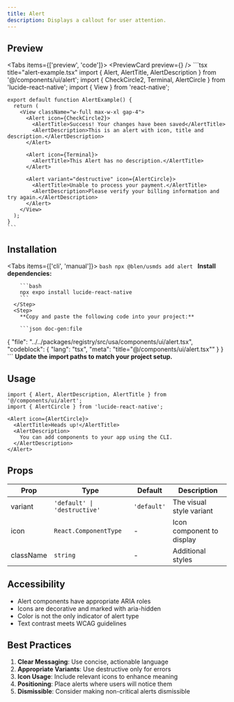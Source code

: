 ```yaml
---
title: Alert
description: Displays a callout for user attention.
---
```



## Preview

<Tabs items={['preview', 'code']}>
  <Tab value="preview">
    <PreviewCard preview={<AlertPreview />} />
  </Tab>
  <Tab value="code">
    ```tsx title="alert-example.tsx"
    import { Alert, AlertTitle, AlertDescription } from '@/components/ui/alert';
    import { CheckCircle2, Terminal, AlertCircle } from 'lucide-react-native';
    import { View } from 'react-native';

    export default function AlertExample() {
      return (
        <View className="w-full max-w-xl gap-4">
          <Alert icon={CheckCircle2}>
            <AlertTitle>Success! Your changes have been saved</AlertTitle>
            <AlertDescription>This is an alert with icon, title and description.</AlertDescription>
          </Alert>

          <Alert icon={Terminal}>
            <AlertTitle>This Alert has no description.</AlertTitle>
          </Alert>

          <Alert variant="destructive" icon={AlertCircle}>
            <AlertTitle>Unable to process your payment.</AlertTitle>
            <AlertDescription>Please verify your billing information and try again.</AlertDescription>
          </Alert>
        </View>
      );
    }
    ```
  </Tab>
</Tabs>

## Installation

<Tabs items={['cli', 'manual']}>
  <Tab value="cli">
    ```bash
    npx @blen/usmds add alert
    ```
  </Tab>
  <Tab value="manual">
    <Steps>
      <Step>
        **Install dependencies:**

        ```bash
        npx expo install lucide-react-native
        ```
      </Step>
      <Step>
        **Copy and paste the following code into your project:**

        ```json doc-gen:file
{
  "file": "../../packages/registry/src/usa/components/ui/alert.tsx",
  "codeblock": {
    "lang": "tsx",
    "meta": "title=\"@/components/ui/alert.tsx\""
  }
}
        ```
      </Step>
      <Step>
        **Update the import paths to match your project setup.**
      </Step>
    </Steps>
  </Tab>
</Tabs>

## Usage

```tsx
import { Alert, AlertDescription, AlertTitle } from '@/components/ui/alert';
import { AlertCircle } from 'lucide-react-native';

<Alert icon={AlertCircle}>
  <AlertTitle>Heads up!</AlertTitle>
  <AlertDescription>
    You can add components to your app using the CLI.
  </AlertDescription>
</Alert>
```

## Props

| Prop | Type | Default | Description |
|------|------|---------|-------------|
| variant | `'default' \| 'destructive'` | `'default'` | The visual style variant |
| icon | `React.ComponentType` | - | Icon component to display |
| className | `string` | - | Additional styles |


## Accessibility

- Alert components have appropriate ARIA roles
- Icons are decorative and marked with aria-hidden
- Color is not the only indicator of alert type
- Text contrast meets WCAG guidelines

## Best Practices

1. **Clear Messaging**: Use concise, actionable language
2. **Appropriate Variants**: Use destructive only for errors
3. **Icon Usage**: Include relevant icons to enhance meaning
4. **Positioning**: Place alerts where users will notice them
5. **Dismissible**: Consider making non-critical alerts dismissible